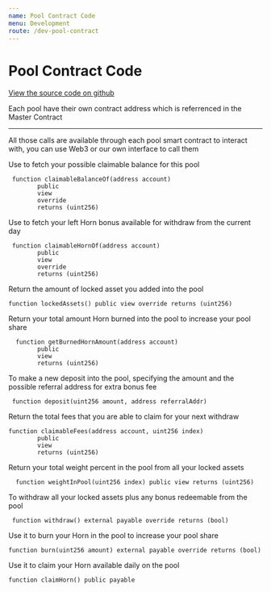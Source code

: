 ---
name: Pool Contract Code
menu: Development
route: /dev-pool-contract
---

# Pool Contract Code

<a target="_blank" href="https://github.com/HornDeFi/horn-pool-contract/blob/master/contracts/HornLockVault.sol">View the source code on github</a>

Each pool have their own contract address which is referrenced in the Master Contract

<hr/>

All those calls are available through each pool smart contract to interact with, you can use Web3 or our own interface to call them


Use to fetch your possible claimable balance for this pool
```
 function claimableBalanceOf(address account)
        public
        view
        override
        returns (uint256)
```

Use to fetch your left Horn bonus available for withdraw from the current day
```
 function claimableHornOf(address account)
        public
        view
        override
        returns (uint256)
```

Return the amount of locked asset you added into the pool
```
function lockedAssets() public view override returns (uint256)
```

Return your total amount Horn burned into the pool to increase your pool share
```
  function getBurnedHornAmount(address account)
        public
        view
        returns (uint256)
```

To make a new deposit into the pool, specifying the amount and the possible referral address for extra bonus fee
```
 function deposit(uint256 amount, address referralAddr)
```

Return the total fees that you are able to claim for your next withdraw
```
function claimableFees(address account, uint256 index)
        public
        view
        returns (uint256)
```

Return your total weight percent in the pool from all your locked assets
```
  function weightInPool(uint256 index) public view returns (uint256)
```

To withdraw all your locked assets plus any bonus redeemable from the pool
```
 function withdraw() external payable override returns (bool)
```

Use it to burn your Horn in the pool to increase your pool share
```
function burn(uint256 amount) external payable override returns (bool)
```

Use it to claim your Horn available daily on the pool
```
function claimHorn() public payable
```